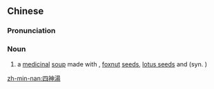 {{also|四神汤}}
==Chinese==
{{zh-forms|s=四神汤}}
{{wikipedia|lang=zh}}

===Pronunciation===
{{zh-pron
|m=sìshéntāng
|c=sei3 san4 tong1
|mn=tw:sù-sîn-thng
|cat=n
}}

===Noun===
{{zh-noun}}

# a [[medicinal]] [[soup]] made with {{vern|Chinese yam|noshow=1}}, [[foxnut]] [[seed]]s, [[lotus seed]]s and {{taxlink|Wolfiporia cocos|species|noshow=1|ver=161001}} (syn. {{taxlink|Wolfiporia extensa|species|noshow=1|ver=161001}})

{{zh-cat|Soups}}

[[zh-min-nan:四神湯]]